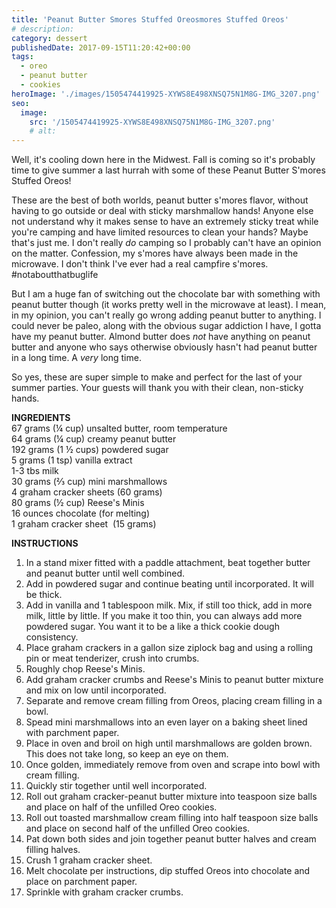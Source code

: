 ```yaml
---
title: 'Peanut Butter Smores Stuffed Oreosmores Stuffed Oreos'
# description:
category: dessert
publishedDate: 2017-09-15T11:20:42+00:00
tags:
  - oreo
  - peanut butter
  - cookies
heroImage: './images/1505474419925-XYWS8E498XNSQ75N1M8G-IMG_3207.png'
seo:
  image:
    src: '/1505474419925-XYWS8E498XNSQ75N1M8G-IMG_3207.png'
    # alt:
---
```



<div class="sqs-html-content">
	<p>
		Well, it's cooling down here in the Midwest. Fall is coming so it's probably
		time to give summer a last hurrah with some of these Peanut Butter S'mores
		Stuffed Oreos!
	</p>
</div>
<div
	class="image-block-outer-wrapper layout-caption-below design-layout-inline"
	data-test="image-block-inline-outer-wrapper"
>
	<figure class="sqs-block-image-figure intrinsic">
		<div
			class="image-block-wrapper"
			data-animation-role="image"
			data-animation-override=""
		>
			<div class="sqs-image-shape-container-element has-aspect-ratio">
				<Picture
					src={ContentImage1}
					alt="Peanut Butter S'mores Stuffed Oreos | Sarah Makes Stuff"
				></Picture>
			</div>
		</div>
	</figure>
</div>
<div
	class="image-block-outer-wrapper layout-caption-below design-layout-inline"
	data-test="image-block-inline-outer-wrapper"
>
	<figure class="sqs-block-image-figure intrinsic">
		<div
			class="image-block-wrapper"
			data-animation-role="image"
			data-animation-override=""
		>
			<div class="sqs-image-shape-container-element has-aspect-ratio">
				<Picture
					src={ContentImage2}
					alt="Peanut Butter S'mores Stuffed Oreos | Sarah Makes Stuff"
				></Picture>
			</div>
		</div>
	</figure>
</div>
<div
	class="image-block-outer-wrapper layout-caption-below design-layout-inline"
	data-test="image-block-inline-outer-wrapper"
>
	<figure class="sqs-block-image-figure intrinsic">
		<div
			class="image-block-wrapper"
			data-animation-role="image"
			data-animation-override=""
		>
			<div class="sqs-image-shape-container-element has-aspect-ratio">
				<Picture
					src={ContentImage3}
					alt="Peanut Butter S'mores Stuffed Oreos | Sarah Makes Stuff"
				></Picture>
			</div>
		</div>
	</figure>
</div>
<div class="sqs-html-content">
	<p>
		These are the best of both worlds, peanut butter s'mores flavor, without
		having to go outside or deal with sticky marshmallow hands! Anyone else not
		understand why it makes sense to have an extremely sticky treat while you're
		camping and have limited resources to clean your hands? Maybe that's just
		me. I don't really <em>do</em> camping so I probably can't have an opinion
		on the matter. Confession, my s'mores have always been made in the
		microwave. I don't think I've ever had a real campfire s'mores.
		#notaboutthatbuglife
	</p>
</div>
<div
	class="image-block-outer-wrapper layout-caption-below design-layout-inline"
	data-test="image-block-inline-outer-wrapper"
>
	<figure class="sqs-block-image-figure intrinsic">
		<div
			class="image-block-wrapper"
			data-animation-role="image"
			data-animation-override=""
		>
			<div class="sqs-image-shape-container-element has-aspect-ratio">
				<Picture
					src={ContentImage4}
					alt="Peanut Butter S'mores Stuffed Oreos | Sarah Makes Stuff"
				></Picture>
			</div>
		</div>
	</figure>
</div>
<div class="sqs-html-content">
	<p>
		But I am a huge fan of switching out the chocolate bar with something with
		peanut butter though (it works pretty well in the microwave at least). I
		mean, in my opinion, you can't really go wrong adding peanut butter to
		anything. I could never be paleo, along with the obvious sugar addiction I
		have, I gotta have my peanut butter. Almond butter does <em>not</em> have
		anything on peanut butter and anyone who says otherwise obviously hasn't had
		peanut butter in a long time. A <em>very</em> long time. 
	</p>
</div>
<div
	class="image-block-outer-wrapper layout-caption-below design-layout-inline"
	data-test="image-block-inline-outer-wrapper"
>
	<figure class="sqs-block-image-figure intrinsic">
		<div
			class="image-block-wrapper"
			data-animation-role="image"
			data-animation-override=""
		>
			<div class="sqs-image-shape-container-element has-aspect-ratio">
				<Picture
					src={ContentImage5}
					alt="Peanut Butter S'mores Stuffed Oreos | Sarah Makes Stuff"
				></Picture>
			</div>
		</div>
	</figure>
</div>
<div class="sqs-html-content">
	<p>
		So yes, these are super simple to make and perfect for the last of your
		summer parties. Your guests will thank you with their clean, non-sticky
		hands. 
	</p>
	<p>
		<strong>INGREDIENTS</strong>
		<br />
		67 grams (¼ cup) unsalted butter, room temperature
		<br />
		64 grams (¼ cup) creamy peanut butter
		<br />
		192 grams (1 ½ cups) powdered sugar
		<br />5 grams (1 tsp) vanilla extract
		<br />
		1-3 tbs milk
		<br />
		30 grams (⅔ cup) mini marshmallows
		<br />4 graham cracker sheets (60 grams)
		<br />
		80 grams (½ cup) Reese's Minis
		<br />
		16 ounces chocolate (for melting)
		<br />1 graham cracker sheet  (15 grams)
	</p>
	<p>
		<strong>INSTRUCTIONS</strong>
	</p>
	<ol>
		<li>
			In a stand mixer fitted with a paddle attachment, beat together butter and
			peanut butter until well combined.
		</li>
		<li>
			Add in powdered sugar and continue beating until incorporated. It will be
			thick.
		</li>
		<li>
			Add in vanilla and 1 tablespoon milk. Mix, if still too thick, add in more
			milk, little by little. If you make it too thin, you can always add more
			powdered sugar. You want it to be a like a thick cookie dough consistency.
		</li>
		<li>
			Place graham crackers in a gallon size ziplock bag and using a rolling pin
			or meat tenderizer, crush into crumbs.
		</li>
		<li>Roughly chop Reese's Minis.</li>
		<li>
			Add graham cracker crumbs and Reese's Minis to peanut butter mixture and
			mix on low until incorporated.
		</li>
		<li>
			Separate and remove cream filling from Oreos, placing cream filling in a
			bowl.
		</li>
		<li>
			Spead mini marshmallows into an even layer on a baking sheet lined with
			parchment paper.
		</li>
		<li>
			Place in oven and broil on high until marshmallows are golden brown. This
			does not take long, so keep an eye on them. 
		</li>
		<li>
			Once golden, immediately remove from oven and scrape into bowl with cream
			filling.
		</li>
		<li>Quickly stir together until well incorporated. </li>
		<li>
			Roll out graham cracker-peanut butter mixture into teaspoon size balls and
			place on half of the unfilled Oreo cookies. 
		</li>
		<li>
			Roll out toasted marshmallow cream filling into half teaspoon size balls
			and place on second half of the unfilled Oreo cookies. 
		</li>
		<li>
			Pat down both sides and join together peanut butter halves and cream
			filling halves.
		</li>
		<li>Crush 1 graham cracker sheet.</li>
		<li>
			Melt chocolate per instructions, dip stuffed Oreos into chocolate and
			place on parchment paper.
		</li>
		<li>Sprinkle with graham cracker crumbs.</li>
	</ol>
</div>
